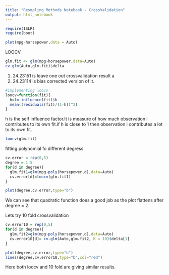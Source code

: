 ```yaml
---
title: "Resmpling Methods Notebook - CrossValidation"
output: html_notebook
---
```

```r
require(ISLR)
require(boot)
```

```r
plot(mpg~horsepower,data = Auto)

```
LOOCV
```r
glm.fit <- glm(mpg~horsepower,data=Auto)
cv.glm(Auto,glm.fit)$delta
```
1. 24.23151 is leave one out crossvalidation result a
2. 24.23114 is bias corrected version of it.
```r
#implementing loocv
loocv=function(fit){
  h=lm.influence(fit)$h
  mean((residuals(fit)/(1-h))^2)
}

```
h is the self influence factor.It is measure of how much observation i contributes to its own fit.if h is close to 1 then observation i contributes a lot to its own fit.
```r
loocv(glm.fit)
```
fitting polynomial fo different degress
```r
cv.error = rep(0,5)
degree = 1:5
for(d in degree){
  glm.fit1=glm(mpg~poly(horsepower,d),data=Auto)
  cv.error[d]=loocv(glm.fit1)
}

```

```r
plot(degree,cv.error,type="b")
```

We can see that quadratic function does a good job as the plot flattens after degree = 2.

Lets try 10 fold crossvalidation
```r
cv.error10 = rep(0,5)
for(d in degree){
  glm.fit2=glm(mpg~poly(horsepower,d),data=Auto)
  cv.error10[d]= cv.glm(Auto,glm.fit2, K = 10)$delta[1]
}
```

```r
plot(degree,cv.error,type="b")
lines(degree,cv.error10,type="b",col="red")
```
Here both loocv and 10 fold are giving similar results.
```r

```

